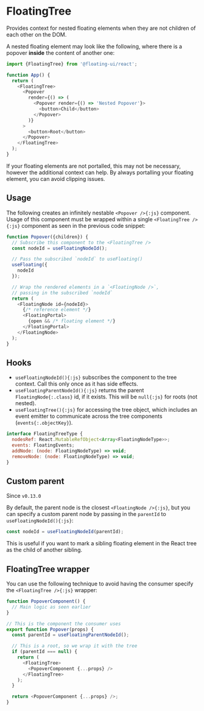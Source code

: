 # FloatingTree

Provides context for nested floating elements when they are not
children of each other on the DOM.

A nested floating element may look like the following, where
there is a popover **inside** the content of another one:

```js
import {FloatingTree} from '@floating-ui/react';

function App() {
  return (
    <FloatingTree>
      <Popover
        render={() => (
          <Popover render={() => 'Nested Popover'}>
            <button>Child</button>
          </Popover>
        )}
      >
        <button>Root</button>
      </Popover>
    </FloatingTree>
  );
}
```

<Notice>
  If your floating elements are not portalled, this may not be
  necessary, however the additional context can help. By always
  portalling your floating element, you can avoid clipping
  issues.
</Notice>

## Usage

The following creates an infinitely nestable `<Popover />{:js}`
component. Usage of this component must be wrapped within a
single `<FloatingTree />{:js}` component as seen in the previous
code snippet:

```js
function Popover({children}) {
  // Subscribe this component to the <FloatingTree />
  const nodeId = useFloatingNodeId();

  // Pass the subscribed `nodeId` to useFloating()
  useFloating({
    nodeId
  });

  // Wrap the rendered elements in a `<FloatingNode />`,
  // passing in the subscribed `nodeId`
  return (
    <FloatingNode id={nodeId}>
      {/* reference element */}
      <FloatingPortal>
        {open && /* floating element */}
      </FloatingPortal>
    </FloatingNode>
  );
}
```

## Hooks

- `useFloatingNodeId(){:js}` subscribes the component to the tree
  context. Call this only once as it has side effects.
- `useFloatingParentNodeId(){:js}` returns the parent
  `FloatingNode{:.class}` id, if it exists. This will be
  `null{:js}` for roots (not nested).
- `useFloatingTree(){:js}` for accessing the tree object, which
  includes an event emitter to communicate across the tree
  components (`events{:.objectKey}`).

```js
interface FloatingTreeType {
  nodesRef: React.MutableRefObject<Array<FloatingNodeType>>;
  events: FloatingEvents;
  addNode: (node: FloatingNodeType) => void;
  removeNode: (node: FloatingNodeType) => void;
}
```

## Custom parent

<Notice type="version">Since `v0.13.0`</Notice>

By default, the parent node is the closest
`<FloatingNode />{:js}`, but you can specify a custom parent node
by passing in the `parentId` to `useFloatingNodeId(){:js}`:

```js
const nodeId = useFloatingNodeId(parentId);
```

This is useful if you want to mark a sibling floating element in
the React tree as the child of another sibling.

## FloatingTree wrapper

You can use the following technique to avoid having the consumer
specify the `<FloatingTree />{:js}` wrapper:

```js
function PopoverComponent() {
  // Main logic as seen earlier
}

// This is the component the consumer uses
export function Popover(props) {
  const parentId = useFloatingParentNodeId();

  // This is a root, so we wrap it with the tree
  if (parentId === null) {
    return (
      <FloatingTree>
        <PopoverComponent {...props} />
      </FloatingTree>
    );
  }

  return <PopoverComponent {...props} />;
}
```
